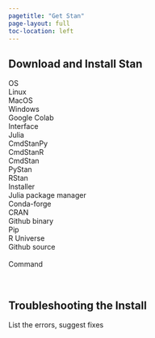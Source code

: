 ```yaml
---
pagetitle: "Get Stan"
page-layout: full
toc-location: left
---
```

## Download and Install Stan

<div class="grid-container">
  <div class="row-label">OS</div>
  <div class="os option grid-item" id="linux">Linux</div>
  <div class="os option grid-item" id="macos">MacOS</div>
  <div class="os option grid-item" id="windows">Windows</div>
  <div class="os option grid-item" id="colab">Google Colab</div>

  <div class="grid-item row-label" style="grid-row: span 2;">Interface</div>
  <div class="interface option grid-item" id="stan.jl">Julia</div>
  <div class="interface option grid-item" id="cmdstanpy">CmdStanPy</div>
  <div class="interface option grid-item" id="cmdstanr">CmdStanR</div>
  <div class="interface option grid-item" id="cmdstan">CmdStan</div>
  <div class="grid-blank"></div>
  <div class="interface option grid-item" style="grid-column: 3;" id="pystan">PyStan</div>
  <div class="interface option grid-item" style="grid-column: 4;" id="rstan">RStan</div>
  <div class="grid-blank"></div>

  <div class="grid-item row-label" style="grid-row: span 2;">Installer</div>
  <div class="installer option grid-item" id="julia-pkg">Julia package manager</div>
  <div class="installer option grid-item" id="conda">Conda-forge</div>
  <div class="installer option grid-item" id="cran">CRAN</div>
  <div class="installer option grid-item" id="github-bin">Github binary</div>
  <div class="grid-blank"></div>
  <div class="installer option grid-item" id="pip">Pip</div>
  <div class="installer option grid-item" id="runiverse">R Universe</div>
  <div class="installer option grid-item" id="github-src">Github source</div>

  <br/>
  <div class="grid-item row-label" style="grid-column:1;">Command&nbsp;&nbsp;&nbsp;</div>
  <div class="grid-item" id="command"
       style="grid-column:span 4; background-color: var(--stan-highlight);padding-left:10px;">
  </div>
  <br/>
</div>

<script src="installer_2.js"></script>


## Troubleshooting the Install

List the errors, suggest fixes






